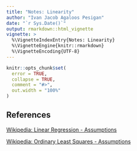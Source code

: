 ```yaml
---
title: "Notes: Linearity"
author: "Ivan Jacob Agaloos Pesigan"
date: "`r Sys.Date()`"
output: rmarkdown::html_vignette
vignette: >
  %\VignetteIndexEntry{Notes: Linearity}
  %\VignetteEngine{knitr::rmarkdown}
  %\VignetteEncoding{UTF-8}
---
```


```r
knitr::opts_chunk$set(
  error = TRUE,
  collapse = TRUE,
  comment = "#>",
  out.width = "100%"
)
```

## References

[Wikipedia: Linear Regression - Assumptions](https://en.wikipedia.org/wiki/Linear_regression#Assumptions)

[Wikipedia: Ordinary Least Squares - Assumptions](https://en.wikipedia.org/wiki/Ordinary_least_squares#Assumptions)
